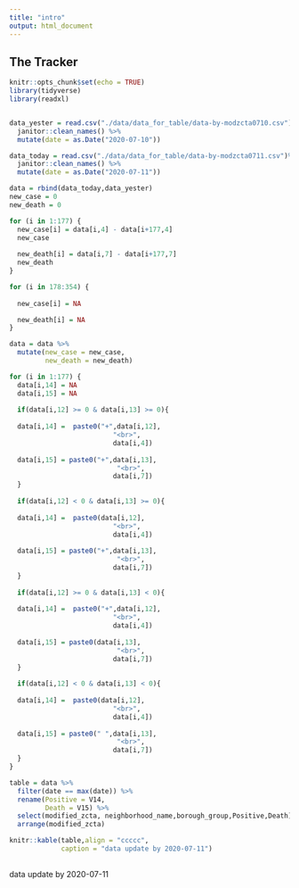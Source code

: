 ```yaml
---
title: "intro"
output: html_document
---
```


## The Tracker

```r
knitr::opts_chunk$set(echo = TRUE)
library(tidyverse)
library(readxl)


data_yester = read.csv("./data/data_for_table/data-by-modzcta0710.csv") %>% 
  janitor::clean_names() %>% 
  mutate(date = as.Date("2020-07-10"))

data_today = read.csv("./data/data_for_table/data-by-modzcta0711.csv")%>% 
  janitor::clean_names() %>% 
  mutate(date = as.Date("2020-07-11"))

data = rbind(data_today,data_yester)
new_case = 0
new_death = 0

for (i in 1:177) {
  new_case[i] = data[i,4] - data[i+177,4]
  new_case
  
  new_death[i] = data[i,7] - data[i+177,7]
  new_death
}

for (i in 178:354) {
  
  new_case[i] = NA

  new_death[i] = NA
}

data = data %>% 
  mutate(new_case = new_case,
         new_death = new_death) 

for (i in 1:177) {
  data[i,14] = NA
  data[i,15] = NA
  
  if(data[i,12] >= 0 & data[i,13] >= 0){
    
  data[i,14] =  paste0("+",data[i,12],
                          "<br>",
                          data[i,4])
  
  data[i,15] = paste0("+",data[i,13],
                           "<br>",
                          data[i,7])
  }
  
  if(data[i,12] < 0 & data[i,13] >= 0){
    
  data[i,14] =  paste0(data[i,12],
                          "<br>",
                          data[i,4])
  
  data[i,15] = paste0("+",data[i,13],
                           "<br>",
                          data[i,7])
  }
  
  if(data[i,12] >= 0 & data[i,13] < 0){
    
  data[i,14] =  paste0("+",data[i,12],
                          "<br>",
                          data[i,4])
  
  data[i,15] = paste0(data[i,13],
                           "<br>",
                          data[i,7])
  }
  
  if(data[i,12] < 0 & data[i,13] < 0){
    
  data[i,14] =  paste0(data[i,12],
                          "<br>",
                          data[i,4])
  
  data[i,15] = paste0(" ",data[i,13],
                           "<br>",
                          data[i,7])
  }
}

```

```r
table = data %>% 
  filter(date == max(date)) %>% 
  rename(Positive = V14,
         Death = V15) %>% 
  select(modified_zcta, neighborhood_name,borough_group,Positive,Death) %>%
  arrange(modified_zcta)

knitr::kable(table,align = "ccccc",
             caption = "data update by 2020-07-11") 
  


```

data update by 2020-07-11
